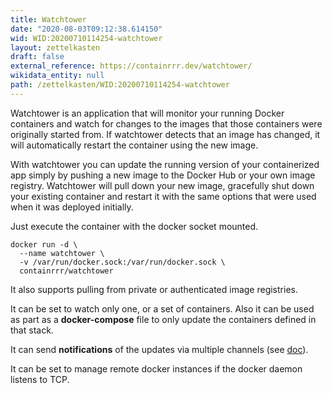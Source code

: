 ```yaml
---
title: Watchtower
date: "2020-08-03T09:12:38.614150"
wid: WID:20200710114254-watchtower
layout: zettelkasten
draft: false
external_reference: https://containrrr.dev/watchtower/
wikidata_entity: null
path: /zettelkasten/WID:20200710114254-watchtower
---
```


Watchtower is an application that will monitor your running Docker
containers and watch for changes to the images that those containers
were originally started from. If watchtower detects that an image has
changed, it will automatically restart the container using the new
image.

With watchtower you can update the running version of your containerized
app simply by pushing a new image to the Docker Hub or your own image
registry. Watchtower will pull down your new image, gracefully shut down
your existing container and restart it with the same options that were
used when it was deployed initially.

Just execute the container with the docker socket mounted.

``` {.bash}
docker run -d \
  --name watchtower \
  -v /var/run/docker.sock:/var/run/docker.sock \
  containrrr/watchtower
```

It also supports pulling from private or authenticated image registries.

It can be set to watch only one, or a set of containers. Also it can be
used as part as a **docker-compose** file to only update the containers
defined in that stack.

It can send **notifications** of the updates via multiple channels (see
[doc](https://containrrr.dev/watchtower/notifications/)).

It can be set to manage remote docker instances if the docker daemon
listens to TCP.
